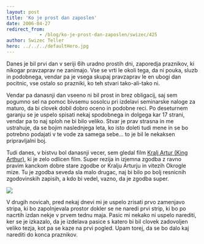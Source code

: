 ```yaml
---
layout: post
title: 'Ko je prost dan zaposlen'
date: 2006-04-27
redirect_from: 
            - /blog/ko-je-prost-dan-zaposlen/swizec/425
author: Swizec Teller
hero: ../../../defaultHero.jpg
---
```

Danes je bil prvi dan v seriji 6ih uradno prostih dni, zaporedja praznikov, ki nikogar pravzaprav ne zanimajo. Vse se vrti le okoli tega, da ni pouka, sluzb in podobnega, vendar pa je vsega skupaj pravzaprav le en ubogi dan pocitnic, vse ostalo so prazniki, ko teh stvari tako-ali-tako ni.  
  
Vendar pa danasnji dan vseeno ni bil prost in brez obligacij, saj sem pogumno sel na pomoc bivsemu sosolcu pri izdelavi seminarske naloge za maturo, da bi clovek dobil dobro oceno in podobne reci. Po deseturnem garanju se je uspelo spisati nekaj spodobnega in dolgega kar 17 strani, vendar pa to naj sploh ne bi bilo veliko. Stvar je prav strasna in me ustrahuje, da se bojim naslednjega leta, ko isto doleti tudi mene in se bo potrebno podajati v te vode za samega sebe... to je bil le nekaksen pripravljalni boj.  
  
Tudi danes, v bistvu bol danasnji vecer, sem gledal film [Kralj Artur (King Arthur)](http://www.imdb.com/title/tt0349683/), ki je zelo odlicen film. Super rezija in izjemna zgodba z ravno pravim kanckom dobre stare zgodbe or Kralju Arturju in vitezih Okrogle mize. Tu je zgodba seveda sla malo drugac, naj bi bilo po bolj resnicnih zgodovinskih zapisih, a kdo bi vedel, vazno, da je zgodba super.  


![](http://www.rapper.it/King%20Arthur-Guinevere.jpg)  
  


V drugih novicah, pred nekaj dnevi mi je uspelo zrisati prvo zamenjavo stripa, ki bo zapolnjevala prostor dokler se ne naredi prvi strip, ki bo po nacrtih izdan nekje v prvem tednu maja. Pasic mi nekako ni uspelo narediti, ker se je izkazalo, da je izdelava pasice s katero bi bil clovek zadovoljen veliko tezja, kot pa se kaze na prvi pogled. Upam torej, da se bo dalo kaj narediti do konca praznikov.